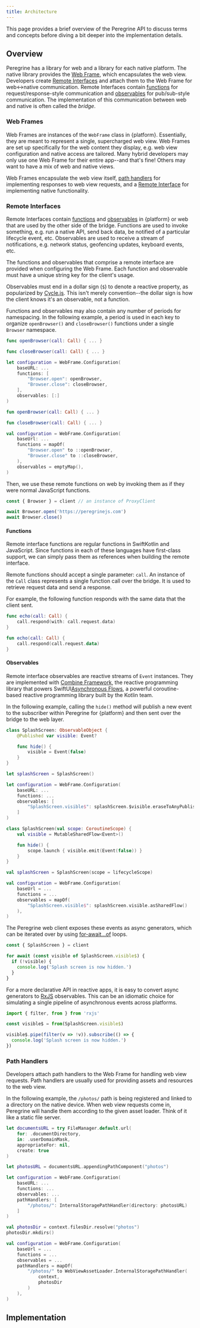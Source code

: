 ```yaml
---
title: Architecture
---
```


This page provides a brief overview of the Peregrine API to discuss terms and
concepts before diving a bit deeper into the implementation details.

## Overview

Peregrine has a library for web and a library for each native platform. The
native library provides the [Web Frame](#web-frames), which encapsulates the
web view. Developers create [Remote Interfaces](#remote-interfaces) and attach
them to the Web Frame for web\<-\>native communication. Remote Interfaces
contain [functions](#functions) for request/response-style communication and
[observables](#observables) for pub/sub-style communication. The implementation
of this communication between web and native is often called the _bridge_.

### Web Frames

Web Frames are instances of the `WebFrame` class in {platform}. Essentially,
they are meant to represent a single, supercharged web view. Web Frames are set
up specifically for the web content they display, e.g. web view configuration
and native access are tailored. Many hybrid developers may only use one Web
Frame for their entire app--and that's fine! Others may want to have a mix of
web and native views.

Web Frames encapsulate the web view itself, [path handlers](#path-handlers) for
implementing responses to web view requests, and a [Remote
Interface](#remote-interfaces) for implementing native functionality.

### Remote Interfaces

Remote Interfaces contain [functions](#functions) and
[observables](#observables) in {platform} or web that are used by the other
side of the bridge. Functions are used to invoke something, e.g. run a native
API, send back data, be notified of a particular lifecycle event, etc.
Observables are used to receive a stream of notifications, e.g. network status,
geofencing updates, keyboard events, etc.

The functions and observables that comprise a remote interface are provided
when configuring the Web Frame. Each function and observable must have a unique
string key for the client's usage.

Observables must end in a dollar sign (`$`) to denote a reactive property, as
popularized by [Cycle.js](https://cycle.js.org). This isn't merely
convention--the dollar sign is how the client knows it's an observable, not a
function.

Functions and observables may also contain any number of periods for
namespacing. In the following example, a period is used in each key to organize
`openBrowser()` and `closeBrowser()` functions under a single `Browser`
namespace.

<T ios>

```swift
func openBrowser(call: Call) { ... }

func closeBrowser(call: Call) { ... }

let configuration = WebFrame.Configuration(
    baseURL: ...
    functions: [
        "Browser.open": openBrowser,
        "Browser.close": closeBrowser,
    ],
    observables: [:]
)
```

</T>
<T android>

```kotlin
fun openBrowser(call: Call) { ... }

fun closeBrowser(call: Call) { ... }

val configuration = WebFrame.Configuration(
    baseUrl: ...
    functions = mapOf(
        "Browser.open" to ::openBrowser,
        "Browser.close" to ::closeBrowser,
    ),
    observables = emptyMap(),
)
```

</T>

Then, we use these remote functions on web by invoking them as if they were
normal JavaScript functions.

```typescript
const { Browser } = client // an instance of ProxyClient

await Browser.open('https://peregrinejs.com')
await Browser.close()
```

#### Functions

Remote interface functions are regular functions in <T ios>Swift</T><T
android>Kotlin</T> and JavaScript. Since functions in each of these languages
have first-class support, we can simply pass them as references when building
the remote interface.

Remote functions should accept a single parameter: `call`. An instance of the
`Call` class represents a single function call over the bridge. It is used to
retrieve request data and send a response.

For example, the following function responds with the same data that the client
sent.

<T ios>

```swift
func echo(call: Call) {
    call.respond(with: call.request.data)
}
```

</T>
<T android>

```kotlin
fun echo(call: Call) {
    call.respond(call.request.data)
}
```

</T>

#### Observables

Remote interface observables are reactive streams of `Event` instances. They
are implemented with <T ios>[Combine
Framework](https://developer.apple.com/documentation/combine), the reactive
programming library that powers SwiftUI</T><T android>[Asynchronous
Flows](https://kotlinlang.org/docs/flow.html), a powerful coroutine-based
reactive programming library built by the Kotlin team</T>.

In the following example, calling the `hide()` method will publish a new event
to the subscriber within Peregrine for {platform} and then sent over the bridge
to the web layer.

<T ios>

```swift
class SplashScreen: ObservableObject {
    @Published var visible: Event?

    func hide() {
        visible = Event(false)
    }
}

let splashScreen = SplashScreen()

let configuration = WebFrame.Configuration(
    baseURL: ...
    functions: ...
    observables: [
        "SplashScreen.visible$": splashScreen.$visible.eraseToAnyPublisher()
    ]
)
```

</T>
<T android>

```kotlin
class SplashScreen(val scope: CoroutineScope) {
    val visible = MutableSharedFlow<Event>()

    fun hide() {
        scope.launch { visible.emit(Event(false)) }
    }
}

val splashScreen = SplashScreen(scope = lifecycleScope)

val configuration = WebFrame.Configuration(
    baseUrl = ...
    functions = ...
    observables = mapOf(
        "SplashScreen.visible$": splashScreen.visible.asSharedFlow()
    ),
)
```

</T>

The Peregrine web client exposes these events as async generators, which can be
iterated over by using
[for-await...of](https://developer.mozilla.org/en-US/docs/Web/JavaScript/Reference/Statements/for-await...of)
loops.

```typescript
const { SplashScreen } = client

for await (const visible of SplashScreen.visible$) {
  if (!visible) {
    console.log('Splash screen is now hidden.')
  }
}
```

For a more declarative API in reactive apps, it is easy to convert async
generators to [RxJS](https://rxjs.dev) observables. This can be an idiomatic
choice for simulating a single pipeline of asynchronous events across
platforms.

```typescript
import { filter, from } from 'rxjs'

const visible$ = from(SplashScreen.visible$)

visible$.pipe(filter(v => !v)).subscribe(() => {
  console.log('Splash screen is now hidden.')
})
```

### Path Handlers

Developers attach path handlers to the Web Frame for handling web view
requests. Path handlers are usually used for providing assets and resources to
the web view.

In the following example, the `/photos/` path is being registered and linked to
a directory on the native device. When web view requests come in, Peregrine
will handle them according to the given asset loader. Think of it like a static
file server.

<T ios>

```swift
let documentsURL = try FileManager.default.url(
    for: .documentDirectory,
    in: .userDomainMask,
    appropriateFor: nil,
    create: true
)

let photosURL = documentsURL.appendingPathComponent("photos")

let configuration = WebFrame.Configuration(
    baseURL: ...
    functions: ...
    observables: ...
    pathHandlers: [
        "/photos/": InternalStoragePathHandler(directory: photosURL)
    ]
)
```

</T>
<T android>

```kotlin
val photosDir = context.filesDir.resolve("photos")
photosDir.mkdirs()

val configuration = WebFrame.Configuration(
    baseUrl = ...
    functions = ...
    observables = ...
    pathHandlers = mapOf(
        "/photos/" to WebViewAssetLoader.InternalStoragePathHandler(
            context,
            photosDir
        )
    ),
)
```

</T>

## Implementation

<Callout type="construction" title="Under Construction" />
